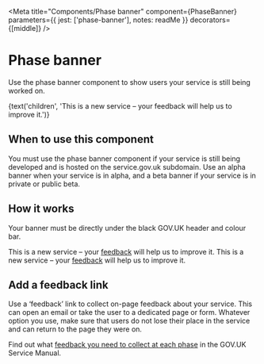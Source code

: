 
<Meta
  title="Components/Phase banner"
  component={PhaseBanner}
  parameters={{
    jest: ['phase-banner'],
    notes: readMe
  }}
  decorators={[middle]}
/>

# Phase banner

Use the phase banner component to show users your service is still being worked on.

<Preview withToolbar>
  <Story name="PhaseBanner">
    <PhaseBanner
      className={text('className')}
      id={text('id')}
      phase={text('phase', 'alpha')}
    >
      {text('children', 'This is a new service – your feedback will help us to improve it.')}
    </PhaseBanner>
  </Story>
</Preview>

<Props of={PhaseBanner} />


## When to use this component

You must use the phase banner component if your service is still being developed and is hosted on the service.gov.uk subdomain. Use an alpha banner when your service is in alpha, and a beta banner if your service is in private or public beta.


## How it works

Your banner must be directly under the black GOV.UK header and colour bar.

<Preview>
  <Story name="Standard">
    <PhaseBanner phase="alpha">This is a new service – your <a href="#">feedback</a> will help us to improve it.</PhaseBanner>
  </Story>
</Preview>

<Preview>
  <Story name="Beta">
    <PhaseBanner phase="beta">This is a new service – your <a href="#">feedback</a> will help us to improve it.</PhaseBanner>
  </Story>
</Preview>


## Add a feedback link

Use a ‘feedback’ link to collect on-page feedback about your service. This can open an email or take the user to a dedicated page or form. Whatever option you use, make sure that users do not lose their place in the service and can return to the page they were on.

Find out what [feedback you need to collect at each phase] in the GOV.UK Service Manual.

[feedback you need to collect at each phase]: https://www.gov.uk/service-manual/measuring-success/measuring-user-satisfaction#user-satisfaction-through-each-service-phase
